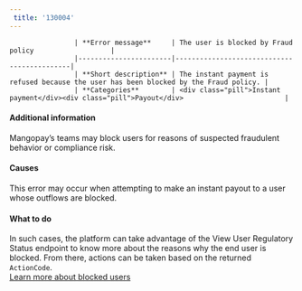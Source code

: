 ```yaml
---  
 title: '130004'  
---  
```



                    | **Error message**     | The user is blocked by Fraud policy                   |
                    |-----------------------|--------------------------------------------|
                    | **Short description** | The instant payment is refused because the user has been blocked by the Fraud policy. |
                    | **Categories**        | <div class="pill">Instant payment</div><div class="pill">Payout</div>                         |
                  

#### Additional information  

Mangopay’s teams may block users for reasons of suspected fraudulent behavior or compliance risk.  

#### Causes  

This error may occur when attempting to make an instant payout to a user whose outflows are blocked.  

#### What to do  

In such cases, the platform can take advantage of the View User Regulatory Status endpoint to know more about the reasons why the end user is blocked. From there, actions can be taken based on the returned `ActionCode`.  
<a href="#" class="btn High emphasis primary normal">Learn more about blocked users</a>